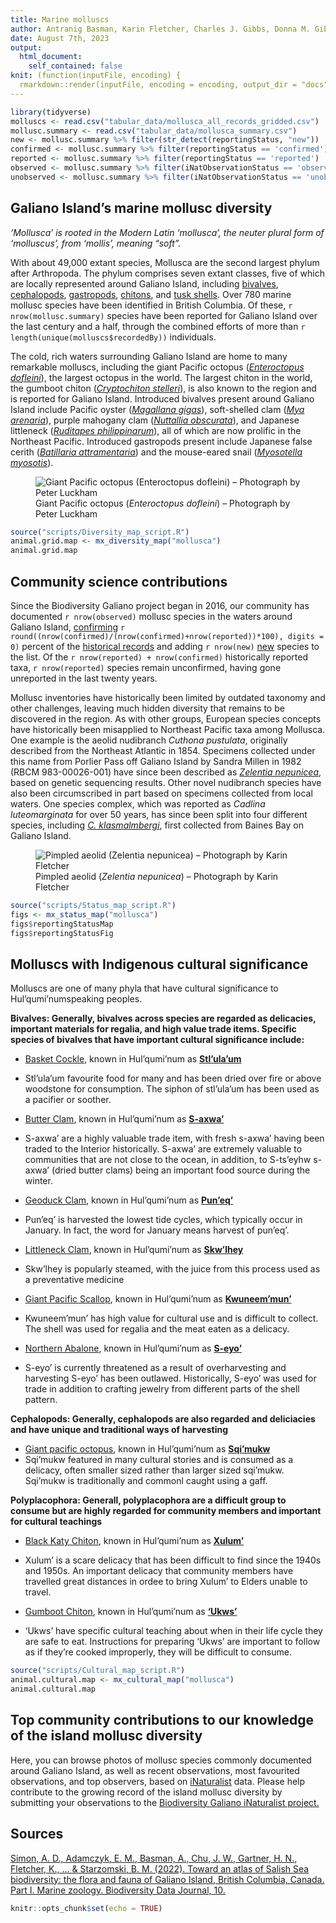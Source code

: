 ```yaml
---
title: Marine molluscs
author: Antranig Basman, Karin Fletcher, Charles J. Gibbs, Donna M. Gibbs, Rick M. Harbo, Andy Lamb, Andrew Simon
date: August 7th, 2023
output: 
  html_document:
    self_contained: false
knit: (function(inputFile, encoding) {
  rmarkdown::render(inputFile, encoding = encoding, output_dir = "docs", output_options = list(copy_resources = TRUE)) })
---
```


```r
library(tidyverse)
molluscs <- read.csv("tabular_data/mollusca_all_records_gridded.csv")
mollusc.summary <- read.csv("tabular_data/mollusca_summary.csv")
new <- mollusc.summary %>% filter(str_detect(reportingStatus, "new")) 
confirmed <- mollusc.summary %>% filter(reportingStatus == 'confirmed') 
reported <- mollusc.summary %>% filter(reportingStatus == 'reported') 
observed <- mollusc.summary %>% filter(iNatObservationStatus == 'observed') 
unobserved <- mollusc.summary %>% filter(iNatObservationStatus == 'unobserved') 
```

## Galiano Island's marine mollusc diversity

*'Mollusca' is rooted in the Modern Latin 'mollusca', the neuter plural form of 'molluscus', from 'mollis', meaning “soft”.*

With about 49,000 extant species, Mollusca are the second largest phylum after Arthropoda. The phylum comprises seven extant classes, five of which are locally represented around Galiano Island, including [bivalves](#taxon:Bivalvia), [cephalopods](#taxon:Cephalopoda), [gastropods](#taxon:Gastropoda), [chitons](#taxon:Chitonida), and [tusk shells](#taxon:Scaphopoda). Over 780 marine mollusc species have been identified in British Columbia. Of these, `r nrow(mollusc.summary)` species have been reported for Galiano Island over the last century and a half, through the combined efforts of more than `r length(unique(molluscs$recordedBy))` individuals.

The cold, rich waters surrounding Galiano Island are home to many remarkable molluscs, including the giant Pacific octopus ([*Enteroctopus dofleini*](#taxon:Enteroctopus dofleini)), the largest octopus in the world. The largest chiton in the world, the gumboot chiton ([*Cryptochiton stelleri*](#taxon:Cryptochiton stelleri)), is also known to the region and is reported for Galiano Island. Introduced bivalves present around Galiano Island include Pacific oyster ([*Magallana gigas*](#taxon:Magallana gigas)), soft-shelled clam ([*Mya arenaria*](#taxon:Mya arenaria)), purple mahogany clam ([*Nuttallia obscurata*](#taxon:Nuttallia obscurata)), and Japanese littleneck ([*Ruditapes philippinarum*](#taxon:Ruditapes philippinarum)), all of which are now prolific in the Northeast Pacific. Introduced gastropods present include Japanese false cerith ([*Batillaria attramentaria*](#taxon:Batillaria attramentaria)) and the mouse-eared snail ([*Myosotella myosotis*](#taxon:Myosotella myosotis)).

![Giant Pacific octopus (*Enteroctopus dofleini*) – Photograph by Peter Luckham](media/Enteroctopus_dofleini_Peter_Luckham.jpeg)

```r
source("scripts/Diversity_map_script.R")
animal.grid.map <- mx_diversity_map("mollusca")
animal.grid.map
```

## Community science contributions

Since the Biodiversity Galiano project began in 2016, our community has documented `r nrow(observed)` mollusc species in the waters around Galiano Island, [confirming](#region:confirmed) `r round((nrow(confirmed)/(nrow(confirmed)+nrow(reported))*100), digits = 0)` percent of the [historical records](#region:historical) and adding `r nrow(new)` [new](#region:new) species to the list. Of the `r nrow(reported) + nrow(confirmed)` historically reported taxa, `r nrow(reported)` species remain unconfirmed, having gone unreported in the last twenty years.

Mollusc inventories have historically been limited by outdated taxonomy and other challenges, leaving much hidden diversity that remains to be discovered in the region. As with other groups, European species concepts have historically been misapplied to Northeast Pacific taxa among Mollusca. One example is the aeolid nudibranch *Cuthona pustulata*, originally described from the Northeast Atlantic in 1854. Specimens collected under this name from Porlier Pass off Galiano Island by Sandra Millen in 1982 (RBCM 983-00026-001) have since been described as [*Zelentia nepunicea*](#taxon:Zelentia nepunicea), based on genetic sequencing results. Other novel nudibranch species have also been circumscribed in part based on specimens collected from local waters. One species complex, which was reported as *Cadlina luteomarginata* for over 50 years, has since been split into four different species, including [*C. klasmalmbergi*](#taxon:Cadlina klasmalmbergi), first collected from Baines Bay on Galiano Island.

![Pimpled aeolid (*Zelentia nepunicea*) – Photograph by Karin Fletcher](media/Zelentia_nepunicea_Karin_Fletcher.jpeg)

```r
source("scripts/Status_map_script.R")
figs <- mx_status_map("mollusca")
figs$reportingStatusMap
figs$reportingStatusFig
```

## Molluscs with Indigenous cultural significance

Molluscs are one of many phyla that have cultural significance to Hul'qumi'numspeaking peoples. 

**Bivalves: Generally, bivalves across species are regarded as delicacies, important materials for regalia, and high value trade items. Specific species of bivalves that have important cultural significance include:**

* [Basket Cockle](#taxon: Clinocardium nuttallii), known in Hul'qumi'num as [**Stl'ula'um**](#taxon:Clinocardium nuttallii)
- Stl'ula'um favourite food for many and has been dried over fire or above woodstone for consumption. The siphon of stl'ula'um has been used as a pacifier or soother.

* [Butter Clam](Saxidomus giganteus), known in Hul'qumi'num as [**S-axwa'**](#taxon:Saxidomus giganteus)
- S-axwa' are a highly valuable trade item, with fresh s-axwa' having been traded to the Interior historically. S-axwa' are extremely valuable to communities that are not close to the ocean, in addition, to S-ts'eyhw s-axwa' (dried butter clams) being an important food source during the winter. 

* [Geoduck Clam](Panopea generosa), known in Hul'qumi'num as [**Pun'eq'**](#taxon:Panopea generosa)
- Pun'eq' is harvested the lowest tide cycles, which typically occur in January. In fact, the word for January means harvest of pun'eq'. 

* [Littleneck Clam](Protothaca staminea), known in Hul'qumi'num as [**Skw'lhey**](#taxon:Protothaca staminea)
- Skw'lhey is popularly steamed, with the juice from this process used as a preventative medicine 

* [Giant Pacific Scallop](Patinopecten caurinus), known in Hul'qumi'num as [**Kwuneem'mun'**](#taxon:Patinopecten caurinus)
- Kwuneem'mun' has high value for cultural use and is difficult to collect. The shell was used for regalia and the meat eaten as a delicacy.

* [Northern Abalone](Haliotis kamtschatkana), known in Hul'qumi'num as [**S-eyo'**](#taxon:Haliotis kamtschatkana)
- S-eyo' is currently threatened as a result of overharvesting and harvesting S-eyo' has been outlawed. Historically, S-eyo' was used for trade in addition to crafting jewelry from different parts of the shell pattern.

**Cephalopods: Generally, cephalopods are also regarded and deliciacies and have unique and traditional ways of harvesting**

* [Giant pacific octopus](#taxon:Enteroctopus dofleini), known in Hul'qumi'num as [**Sqi'mukw**](#taxon:Enteroctopus dofleini)
- Sqi'mukw featured in many cultural stories and is consumed as a delicacy, often smaller sized rather than larger sized sqi'mukw. Sqi'mukw is traditionally and commonl caught using a gaff. 

**Polyplacophora: Generall, polyplacophora are a difficult group to consume but are highly regarded for community members and important for cultural teachings**

* [Black Katy Chiton](#taxon: Katharina tunicata), known in Hul'qumi'num as [**Xulum'**](#taxon:Katharina tunicata)
- Xulum' is a scare delicacy that has been difficult to find since the 1940s and 1950s. An important delicacy that community members have travelled great distances in ordee to bring Xulum' to Elders unable to travel. 

* [Gumboot Chiton](Cryptochiton stelleri), known in Hul'qumi'num as [**'Ukws'**](#taxon:Cryptochiton stelleri)
- 'Ukws' have specific cultural teaching about when in their life cycle they are safe to eat. Instructions for preparing 'Ukws' are important to follow as if they're cooked improperly, they will be difficult to consume. 



```r
source("scripts/Cultural_map_script.R")
animal.cultural.map <- mx_cultural_map("mollusca")
animal.cultural.map
```

## Top community contributions to our knowledge of the island mollusc diversity

Here, you can browse photos of mollusc species commonly documented around Galiano Island, as well as recent observations, most favourited observations, and top observers, based on [iNaturalist](http://inaturalist.org/) data. Please help contribute to the growing record of the island mollusc diversity by submitting your observations to the [Biodiversity Galiano iNaturalist project.](http://inaturalist.org/projects/biodiversity-galiano-island) 

<span class="mxcw-nonLeafletPane mxcw-paneName-TopContributions html-widget leaflet"></span>

## Sources

[Simon, A. D., Adamczyk, E. M., Basman, A., Chu, J. W., Gartner, H. N., Fletcher, K., ... & Starzomski, B. M. (2022). Toward an atlas of Salish Sea biodiversity: the flora and fauna of Galiano Island, British Columbia, Canada. Part I. Marine zoology. Biodiversity Data Journal, 10.](https://bdj.pensoft.net/article/76050/)

```r
knitr::opts_chunk$set(echo = TRUE)
```
